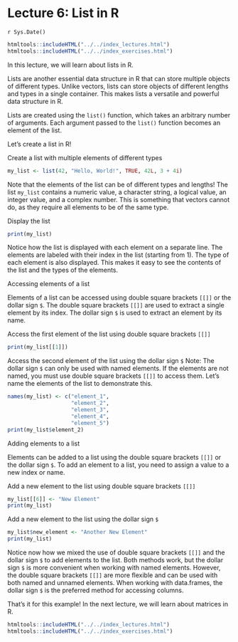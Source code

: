 # Lecture 6: List in R
`r Sys.Date()`

```r
htmltools::includeHTML("../../index_lectures.html")
htmltools::includeHTML("../../index_exercises.html")
```


In this lecture, we will learn about lists in R.

Lists are another essential data structure in R that can store multiple
objects of different types. Unlike vectors, lists can store objects of
different lengths and types in a single container. This makes lists a
versatile and powerful data structure in R.

Lists are created using the `list()` function, which takes an arbitrary
number of arguments. Each argument passed to the `list()` function becomes an
element of the list.

Let's create a list in R!

Create a list with multiple elements of different types

```r
my_list <- list(42, "Hello, World!", TRUE, 42L, 3 + 4i)
```

Note that the elements of the list can be of different types and lengths! The
list `my_list` contains a numeric value, a character string, a logical value,
an integer value, and a complex number. This is something that vectors cannot
do, as they require all elements to be of the same type.

Display the list

```r
print(my_list)
```

Notice how the list is displayed with each element on a separate line. The
elements are labeled with their index in the list (starting from 1). The type
of each element is also displayed. This makes it easy to see the contents of
the list and the types of the elements.

Accessing elements of a list

Elements of a list can be accessed using double square brackets `[[]]` or the
dollar sign `$`. The double square brackets `[[]]` are used to extract a
single element by its index. The dollar sign `$` is used to extract an
element by its name.

Access the first element of the list using double square brackets `[[]]`

```r
print(my_list[[1]])
```

Access the second element of the list using the dollar sign `$` Note: The
dollar sign `$` can only be used with named elements. If the elements are not
named, you must use double square brackets `[[]]` to access them. Let's name
the elements of the list to demonstrate this.

```r
names(my_list) <- c("element_1",
                    "element_2",
                    "element_3",
                    "element_4",
                    "element_5")
print(my_list$element_2)
```

Adding elements to a list

Elements can be added to a list using the double square brackets `[[]]` or
the dollar sign `$`. To add an element to a list, you need to assign a value
to a new index or name.

Add a new element to the list using double square brackets `[[]]`

```r
my_list[[6]] <- "New Element"
print(my_list)
```

Add a new element to the list using the dollar sign `$`

```r
my_list$new_element <- "Another New Element"
print(my_list)
```

Notice now how we mixed the use of double square brackets `[[]]` and the
dollar sign `$` to add elements to the list. Both methods work, but the
dollar sign `$` is more convenient when working with named elements. However,
the double square brackets `[[]]` are more flexible and can be used with both
named and unnamed elements. When working with data.frames, the dollar sign
`$` is the preferred method for accessing columns.

That's it for this example! In the next lecture, we will learn about matrices
in R.


```r
htmltools::includeHTML("../../index_lectures.html")
htmltools::includeHTML("../../index_exercises.html")
```

